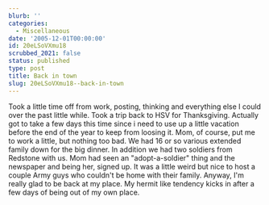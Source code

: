 ```yaml
---
blurb: ''
categories:
  - Miscellaneous
date: '2005-12-01T00:00:00'
id: 20eLSoVXmu18
scrubbed_2021: false
status: published
type: post
title: Back in town
slug: 20eLSoVXmu18--back-in-town
---
```


Took a little time off from work, posting, thinking and everything
else I could over the past little while. Took a trip back to HSV
for Thanksgiving. Actually got to take a few days this time since i
need to use up a little vacation before the end of the year to keep
from loosing it. Mom, of course, put me to work a little, but
nothing too bad. We had 16 or so various extended family down for
the big dinner. In addition we had two soldiers from Redstone with
us. Mom had seen an "adopt-a-soldier" thing and the newspaper and
being her, signed up. It was a little weird but nice to host a
couple Army guys who couldn't be home with their family. Anyway,
I'm really glad to be back at my place. My hermit like tendency
kicks in after a few days of being out of my own place.
